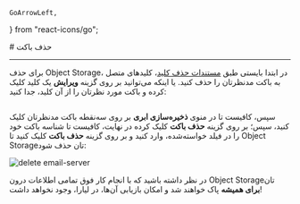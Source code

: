     GoArrowLeft,
} from "react-icons/go";


<Layout>
<Head>
<title>مستندات حذف فضای ذخیره‌سازی ابری - لیارا</title>
<meta property="og:title" content="مستندات خدمات رایانش ابری لیارا" />
<meta property="og:description" content="مستندات مربوط به نحوه حذف یک فضای ذخیره‌سازی ابری در لیارا"  />
<meta property="og:image" content="https://files.liara.ir/liara/logos/liara-poster.jpg" />
</Head>
# حذف باکت

<hr className="mb-2" />

برای حذف Object Storage، در ابتدا بایستی طبق <a href="../how-tos/delete-key" className="text-[#2196f3] ">مستندات حذف کلید</a>، کلیدهای متصل به باکت مدنظرتان را حذف کنید.
یا اینکه می‌توانید بر روی گزینه **ویرایش** یک کلید کلیک کرده و باکت مورد نظرتان را از آن کلید، جدا کنید:
<div className="h-4" />
<img src="https://files.liara.ir/liara/docs/remove-bucket-from-key.gif" alt=""/>
<div className="h-4" />



 سپس، کافیست تا در منوی **ذخیره‌سازی ابری** بر روی سه‌نقطه باکت مدنظرتان کلیک کنید،
سپس؛ بر روی گزینه **حذف باکت** کلیک کرده 
در نهایت، کافیست تا شناسه باکت خود را در فیلد خواسته‌شده، وارد کنید و بر روی گزینه **حذف باکت** کلیک کنید تا Object Storage‌تان حذف شود:

<div className="h-4" />
<img src="https://files.liara.ir/liara/docs/delete-email-server.gif" alt="delete email-server"/>
<div className="h-4" />

در نظر داشته باشید که با انجام کار فوق تمامی اطلاعات درون Object Storage‌تان
**برای همیشه** پاک خواهند شد و امکان بازیابی آن‌ها، در لیارا، وجود نخواهد داشت!

</Layout>